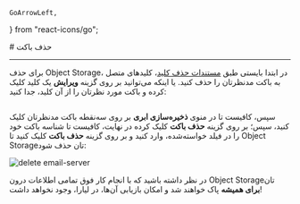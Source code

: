     GoArrowLeft,
} from "react-icons/go";


<Layout>
<Head>
<title>مستندات حذف فضای ذخیره‌سازی ابری - لیارا</title>
<meta property="og:title" content="مستندات خدمات رایانش ابری لیارا" />
<meta property="og:description" content="مستندات مربوط به نحوه حذف یک فضای ذخیره‌سازی ابری در لیارا"  />
<meta property="og:image" content="https://files.liara.ir/liara/logos/liara-poster.jpg" />
</Head>
# حذف باکت

<hr className="mb-2" />

برای حذف Object Storage، در ابتدا بایستی طبق <a href="../how-tos/delete-key" className="text-[#2196f3] ">مستندات حذف کلید</a>، کلیدهای متصل به باکت مدنظرتان را حذف کنید.
یا اینکه می‌توانید بر روی گزینه **ویرایش** یک کلید کلیک کرده و باکت مورد نظرتان را از آن کلید، جدا کنید:
<div className="h-4" />
<img src="https://files.liara.ir/liara/docs/remove-bucket-from-key.gif" alt=""/>
<div className="h-4" />



 سپس، کافیست تا در منوی **ذخیره‌سازی ابری** بر روی سه‌نقطه باکت مدنظرتان کلیک کنید،
سپس؛ بر روی گزینه **حذف باکت** کلیک کرده 
در نهایت، کافیست تا شناسه باکت خود را در فیلد خواسته‌شده، وارد کنید و بر روی گزینه **حذف باکت** کلیک کنید تا Object Storage‌تان حذف شود:

<div className="h-4" />
<img src="https://files.liara.ir/liara/docs/delete-email-server.gif" alt="delete email-server"/>
<div className="h-4" />

در نظر داشته باشید که با انجام کار فوق تمامی اطلاعات درون Object Storage‌تان
**برای همیشه** پاک خواهند شد و امکان بازیابی آن‌ها، در لیارا، وجود نخواهد داشت!

</Layout>